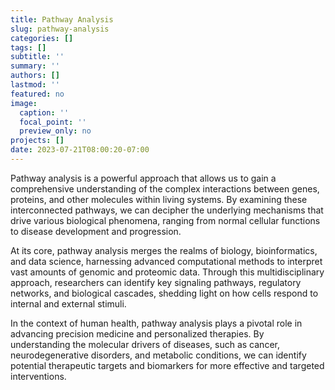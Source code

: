 ```yaml
---
title: Pathway Analysis
slug: pathway-analysis
categories: []
tags: []
subtitle: ''
summary: ''
authors: []
lastmod: ''
featured: no
image:
  caption: ''
  focal_point: ''
  preview_only: no
projects: []
date: 2023-07-21T08:00:20-07:00
---
```


Pathway analysis is a powerful approach that allows us to gain a comprehensive understanding of the complex interactions between genes, proteins, and other molecules within living systems. By examining these interconnected pathways, we can decipher the underlying mechanisms that drive various biological phenomena, ranging from normal cellular functions to disease development and progression.

At its core, pathway analysis merges the realms of biology, bioinformatics, and data science, harnessing advanced computational methods to interpret vast amounts of genomic and proteomic data. Through this multidisciplinary approach, researchers can identify key signaling pathways, regulatory networks, and biological cascades, shedding light on how cells respond to internal and external stimuli.

In the context of human health, pathway analysis plays a pivotal role in advancing precision medicine and personalized therapies. By understanding the molecular drivers of diseases, such as cancer, neurodegenerative disorders, and metabolic conditions, we can identify potential therapeutic targets and biomarkers for more effective and targeted interventions.
